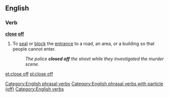 ==English==

===Verb===
'''[[close]] [[off]]'''

# To [[seal]] or [[block]] the [[entrance]] to a road, an area, or a building so that people cannot enter.
#: ''The police '''closed off''' the street while they investigated the murder scene.''

[[Category:English phrasal verbs]]
[[Category:English phrasal verbs with particle (off)]]
[[Category:English verbs]]

[[et:close off]]
[[pl:close off]]